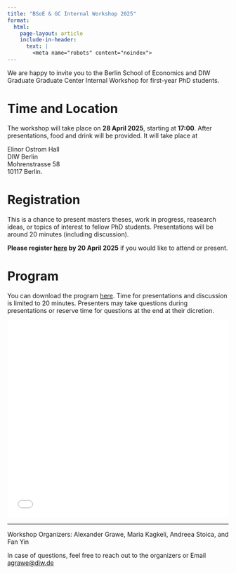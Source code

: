 ```yaml
---
title: "BSoE & GC Internal Workshop 2025"
format: 
  html:
    page-layout: article
    include-in-header:
      text: |
        <meta name="robots" content="noindex">
---
```


We are happy to invite you to the Berlin School of Economics and DIW Graduate Graduate Center Internal Workshop for first-year PhD students. 

# Time and Location

The workshop will take place on **28 April 2025**, starting at **17:00**. After presentations, food and drink will be provided. It will take place at 

Elinor Ostrom Hall  
DIW Berlin  
Mohrenstrasse 58  
10117 Berlin.  


# Registration

This is a chance to present masters theses, work in progress, reasearch ideas, or topics of interest to fellow PhD students. Presentations will be around 20 minutes (including discussion).

**Please register [here](https://forms.gle/SGXcocg4MTwpkkA3A) by 20 April 2025** if you would like to attend or present.

# Program

You can download the program [here](/files/bgiw_program.pdf){target="_blank"}. Time for presentations and discussion is limited to 20 minutes. Presenters may take questions during presentations or reserve time for questions at the end at their dicretion. 

```{=html}
<iframe src="/files/bgiw_program.pdf#toolbar=0," width="100%" height="450" frameborder="no" border="0" marginwidth="0" marginheight="0"></iframe>
```



----------

Workshop Organizers: Alexander Grawe, Maria Kagkeli, Andreea Stoica, and Fan Yin

In case of questions, feel free to reach out to the organizers or Email [agrawe@diw.de](mailto:agrawe@diw.de)